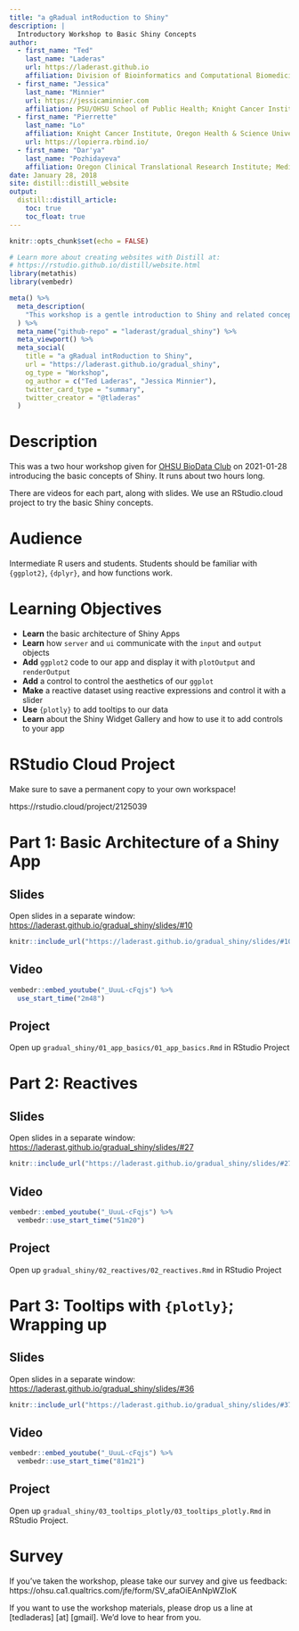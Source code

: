 ```yaml
---
title: "a gRadual intRoduction to Shiny"
description: |
  Introductory Workshop to Basic Shiny Concepts
author:
  - first_name: "Ted"
    last_name: "Laderas"
    url: https://laderast.github.io
    affiliation: Division of Bioinformatics and Computational Biomedicine, Medical Informatics and Clinical Epidemiology; Knight Cancer Institute, Oregon Health & Science University
  - first_name: "Jessica"
    last_name: "Minnier"
    url: https://jessicaminnier.com
    affiliation: PSU/OHSU School of Public Health; Knight Cancer Institute, Oregon Health & Science University
  - first_name: "Pierrette"
    last_name: "Lo"
    affiliation: Knight Cancer Institute, Oregon Health & Science University
    url: https://lopierra.rbind.io/
  - first_name: "Dar'ya"
    last_name: "Pozhidayeva"
    affiliation: Oregon Clinical Translational Research Institute; Medical Informatics and Clinical Epidemiology, Oregon Health & Science University.
date: January 28, 2018
site: distill::distill_website
output: 
  distill::distill_article:
    toc: true
    toc_float: true
---
```


```r
knitr::opts_chunk$set(echo = FALSE)

# Learn more about creating websites with Distill at:
# https://rstudio.github.io/distill/website.html
library(metathis)
library(vembedr)
```

```r
meta() %>%
  meta_description(
    "This workshop is a gentle introduction to Shiny and related concepts"
  ) %>% 
  meta_name("github-repo" = "laderast/gradual_shiny") %>% 
  meta_viewport() %>% 
  meta_social(
    title = "a gRadual intRoduction to Shiny",
    url = "https://laderast.github.io/gradual_shiny",
    og_type = "Workshop",
    og_author = c("Ted Laderas", "Jessica Minnier"),
    twitter_card_type = "summary",
    twitter_creator = "@tladeras"
  )
```


# Description

This was a two hour workshop given for [OHSU BioData Club](https://biodata-club.github.io) on 2021-01-28 introducing the basic concepts of Shiny. It runs about two hours long.

There are videos for each part, along with slides. We use an RStudio.cloud project to try the basic Shiny concepts.

# Audience

Intermediate R users and students. Students should be familiar with `{ggplot2}`, `{dplyr}`, and how functions work.

# Learning Objectives

- **Learn** the basic architecture of Shiny Apps
- **Learn** how `server` and `ui` communicate with the `input` and `output` objects
- **Add** `ggplot2` code to our app and display it with `plotOutput` and `renderOutput`
- **Add** a control to control the aesthetics of our `ggplot`
- **Make** a reactive dataset using reactive expressions and control it with a slider
- **Use** `{plotly}` to add tooltips to our data
- **Learn** about the Shiny Widget Gallery and how to use it to add controls to your app


# RStudio Cloud Project

Make sure to save a permanent copy to your own workspace!

https://rstudio.cloud/project/2125039  

# Part 1: Basic Architecture of a Shiny App

## Slides

Open slides in a separate window: <a href="https://laderast.github.io/gradual_shiny/slides/#10" target="_blank">https://laderast.github.io/gradual_shiny/slides/#10</a>


```r
knitr::include_url("https://laderast.github.io/gradual_shiny/slides/#10")
```

## Video

```r
vembedr::embed_youtube("_UuuL-cFqjs") %>%
  use_start_time("2m48")
```

## Project

Open up `gradual_shiny/01_app_basics/01_app_basics.Rmd` in RStudio Project


# Part 2: Reactives

## Slides

Open slides in a separate window: <a href="https://laderast.github.io/gradual_shiny/slides/#27" target="_blank">https://laderast.github.io/gradual_shiny/slides/#27</a>


```r
knitr::include_url("https://laderast.github.io/gradual_shiny/slides/#27")
```

## Video

```r
vembedr::embed_youtube("_UuuL-cFqjs") %>%
  vembedr::use_start_time("51m20")
```

## Project

Open up `gradual_shiny/02_reactives/02_reactives.Rmd` in RStudio Project

# Part 3: Tooltips with `{plotly}`; Wrapping up

## Slides

Open slides in a separate window: <a href="https://laderast.github.io/gradual_shiny/slides/#37" target="_blank">https://laderast.github.io/gradual_shiny/slides/#36</a>


```r
knitr::include_url("https://laderast.github.io/gradual_shiny/slides/#37")
```

## Video

```r
vembedr::embed_youtube("_UuuL-cFqjs") %>%
  vembedr::use_start_time("81m21")
```

## Project

Open up `gradual_shiny/03_tooltips_plotly/03_tooltips_plotly.Rmd` in RStudio Project.

# Survey

If you've taken the workshop, please take our survey and give us feedback: https://ohsu.ca1.qualtrics.com/jfe/form/SV_afaOiEAnNpWZIoK

If you want to use the workshop materials, please drop us a line at [tedladeras] [at] [gmail]. We'd love to hear from you.
